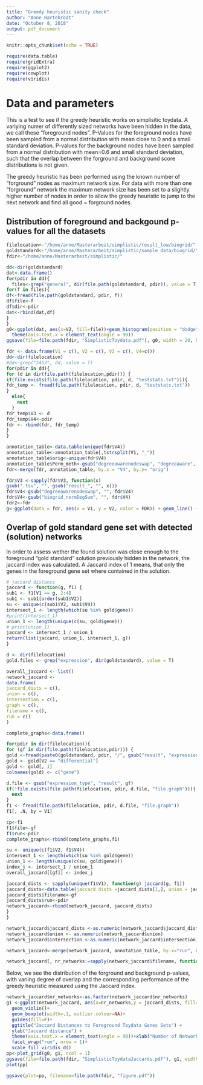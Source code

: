 ```yaml
---
title: "Greedy heuristic sanity check"
author: "Anne Hartebrodt"
date: "October 8, 2018"
output: pdf_document
---
```


```r
knitr::opts_chunk$set(echo = TRUE)
```

```r
require(data.table)
require(gridExtra)
require(ggplot2)
require(cowplot)
require(viridis)
```

# Data and parameters
This is a test to see if the greedy heuristic works on simplisitic toydata. A variying numer of differently sized networks have been hidden in the data, we call these "foreground nodes". P-Values for the foreground nodes have been sampled from a normal distribution with mean close to 0 and a small standard deviation. P-values for the background nodes have been sampled from a normal distribution with mean=0.6 and small standard deviation, such that the overlap between the forground and background score distributions is not given.

The greedy heuristic has been performed using the known number of "forground" nodes as maximum network size. For data with more than one "forground" network the maximum network size has been set to a slightly higher number of nodes in order to allow the greedy heuristic to jump to the next network and find all good = forground nodes.

## Distribution of foreground and backgound p-values for all the datasets
```r
filelocation<-"/home/anne/Masterarbeit/simplistic/result_low/biogrid/"
goldstandard<-"/home/anne/Masterarbeit/simplistic/sample_data/biogrid/"
fdir<-"/home/anne/Masterarbeit/simplistic/"

dd<-dir(goldstandard)
dat<-data.frame()
for(pdir in dd){
  files<-grep("general", dir(file.path(goldstandard, pdir)), value = T)
for(f in files){
df<-fread(file.path(goldstandard, pdir, f))
df$file<-f
df$dir<-pdir
dat<-rbind(dat,df)
}
}
g0<-ggplot(dat, aes(x=V2, fill=file))+geom_histogram(position = "dodge", bins = 100)+ggtitle("Distribution of P-Values in Simplistic Toydata")+xlab("P-Value")+ylab("Count")+guides(fill=F)+facet_wrap("dir", nrow = 1)+
  theme(axis.text.x = element_text(angle = 90))
ggsave(file=file.path(fdir, "SimplisticToydata.pdf"), g0, width = 20, height = 7, units = "cm")
```
```r
fdr <- data.frame(V1 = c(), V2 = c(), V3 = c(), V4=c())
dd<-dir(filelocation)
#dd<-grep("2453", dd, value = T)
for(pdir in dd){
for (d in dir(file.path(filelocation,pdir))) {
if(file.exists(file.path(filelocation, pdir, d, "teststats.txt"))){
fdr_temp <- fread(file.path(filelocation, pdir, d, "teststats.txt"))
}
  else{
    next
  }
fdr_temp$V3 <- d
fdr_temp$V4<-pdir
fdr <- rbind(fdr, fdr_temp)
}
}

```

```r
annotation_table<-data.table(unique(fdr$V4))
annotation_table<-annotation_table[,tstrsplit(V1, "_")]
annotation_table$orig<-unique(fdr$V4)
annotation_table$Perm_meth<-gsub("degreeawarenodeswap", "degreeaware", annotation_table$Perm_meth)
fdr<-merge(fdr, annotation_table, by.x = "V4", by.y= "orig")
```

```r
fdr$V3 <-sapply(fdr$V3, function(x)
gsub(".tsv", "", gsub("result_", "", x)))
fdr$V4<-gsub("degreeawarenodeswap", "", fdr$V4)
fdr$V4<-gsub("biogrid_normDegSum", "", fdr$V4)
fdr2<-fdr
g<-ggplot(data = fdr, aes(x = V1, y = V2, color = FDR)) + geom_line() + ggtitle("Score Thresholds for each network size") + xlab("Network size") + ylab("FDR threshold")#+facet_wrap(~Aggr_meth, scales = "free")
```

## Overlap of gold standard gene set with detected (solution) networks
In order to assess wether the found solution was close enough to the foreground "gold standard" solution previously hidden in the network, the jaccard index was calculated. A Jaccard index of 1 means, that only the genes in the foreground gene set where contained in the solution.

```r
# jaccard distance
jaccard <- function(g, f1) {
sub1 <- f1[V1 == g, 2:4]
sub1 <- sub1[order(sub1$V2)]
su <- unique(c(sub1$V2, sub1$V4))
intersect_1 <- length(which(su %in% gold$gene))
#print(intersect_1)
union_1 <- length(unique(c(su, gold$gene)))
# print(union_1)
jaccard <- intersect_1 / union_1
return(list(jaccard, union_1, intersect_1, g))
}

d <- dir(filelocation)
gold.files <- grep("expression", dir(goldstandard), value = T)

overall_jaccard <- list()
network_jaccard <-
data.frame(
jaccard_dists = c(),
union = c(),
intersection = c(),
graph = c(),
filename = c(),
run = c()
)

complete_graphs<-data.frame()

for(pdir in dir(filelocation)){
for (gf in dir(file.path(filelocation,pdir))) {
gold <-fread(paste0(goldstandard, pdir, "/", gsub("result", "expression_type", gf), ".tsv"))
gold <- gold[V2 == "differential"]
gold <- gold[, 1]
colnames(gold) <- c("gene")

d.file <- gsub("expression_type", "result", gf)
if(!file.exists(file.path(filelocation, pdir, d.file, "file.graph"))){
  next
}
f1 <- fread(file.path(filelocation, pdir, d.file, "file.graph"))
f1[, .N, by = V1]

cp<-f1
f1$file<-gf
f1$run<-pdir
complete_graphs<-rbind(complete_graphs,f1)

su <- unique(c(f1$V2, f1$V4))
intersect_1 <- length(which(su %in% gold$gene))
union_1 <- length(unique(c(su, gold$gene)))
index_j <- intersect_1 / union_1
overall_jaccard[[gf]] <- index_j

jaccard_dists <- sapply(unique(f1$V1), function(g) jaccard(g, f1))
jaccard_dists<-data.table(jaccard_dists =jaccard_dists[1,], union = jaccard_dists[2,], intersection=jaccard_dists[3,], graph=jaccard_dists[4,])
jaccard_dists$filename<-gf
jaccard_dists$run<-pdir
network_jaccard<-rbind(network_jaccard, jaccard_dists)
}
}

network_jaccard$jaccard_dists <-as.numeric(network_jaccard$jaccard_dists)
network_jaccard$union <- as.numeric(network_jaccard$union)
network_jaccard$intersection <-as.numeric(network_jaccard$intersection)

network_jaccard<-merge(network_jaccard, annotation_table, by.x="run", by.y="orig")

network_jaccard[, nr_networks:=sapply(network_jaccard$filename, function(x) length(gregexpr("_", x)[[1]])/2)]
```

Below, we see the distribution of the forground and background p-values, with variing degree of overlap and the corresponding performance of the greedy heuristic measured using the Jaccard index.

```r
network_jaccard$nr_networks<-as.factor(network_jaccard$nr_networks)
g1 <-ggplot(network_jaccard, aes(x=nr_networks,y = jaccard_dists, fill=nr_networks))  + 
  geom_violin()+
  geom_boxplot(width=.1, outlier.colour=NA)+ 
  guides(fill=F)+
  ggtitle("Jaccard Distances to Foreground Toydata Genes Sets") + 
  ylab("Jaccard distance") +
  theme(axis.text.x = element_text(angle = 90))+xlab("Number of Networks Hidden in the Data")+
  facet_wrap("run", nrow = 1)+
  scale_fill_viridis_d()
pp<-plot_grid(g0, g1, ncol = 1)
ggsave(file=file.path(fdir, "SimplisticToydataJaccards.pdf"), g1, width = 20, height = 7, units = "cm")
plot(pp)
``` 

```r
ggsave(plot=pp, filename=file.path(fdir, "figure.pdf"))
```

